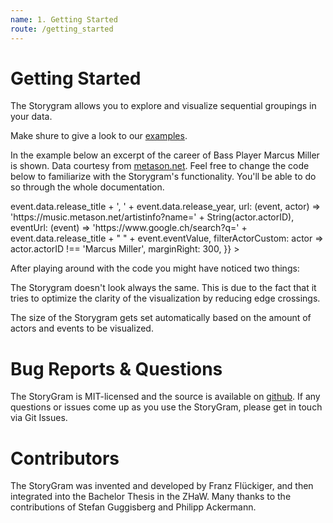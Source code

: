 ```yaml
---
name: 1. Getting Started
route: /getting_started
---
```



# Getting Started

The Storygram allows you to explore and visualize sequential groupings in your data.

Make shure to give a look to our [examples](https://storygram-demo.netlify.app/).

In the example below an excerpt of the career of Bass Player Marcus Miller is shown. Data courtesy from [metason.net](https://metason.net/). Feel free to change the code below to familiarize with the Storygram's functionality. You'll be able to do so through the whole documentation.

<Playground>
<StorygramGUI 
  data={MetasonData()}
  config={{
    dataFormat: 'array',
    eventField: 'release_year',
    actorArrayField: 'participants',
    filterGroupAmt: [3, undefined],
    filterGroupSize: [5, 15],
    filterEventValue: [1982, 1989],
    eventDescription: event =>
      event.data.release_title + ', ' + event.data.release_year,
    url: (event, actor) =>
      'https://music.metason.net/artistinfo?name=' + String(actor.actorID),
    eventUrl: (event) => 'https://www.google.ch/search?q=' + event.data.release_title + " " + event.eventValue,
    filterActorCustom: actor => actor.actorID !== 'Marcus Miller',
    marginRight: 300,
  }}
></StorygramGUI>
</Playground>

After playing around with the code you might have noticed two things:

The Storygram doesn't look always the same. This is due to the fact that it tries to optimize the clarity of the visualization by reducing edge crossings.

The size of the Storygram gets set automatically based on the amount of actors and events to be visualized.

# Bug Reports & Questions

The StoryGram is MIT-licensed and the source is available on [github](https://github.com/FranzFlueckiger/Storygram). If any questions or issues come up as you use the StoryGram, please get in touch via Git Issues.

# Contributors

The StoryGram was invented and developed by Franz Flückiger, and then integrated into the Bachelor Thesis in the ZHaW. 
Many thanks to the contributions of Stefan Guggisberg and Philipp Ackermann. 